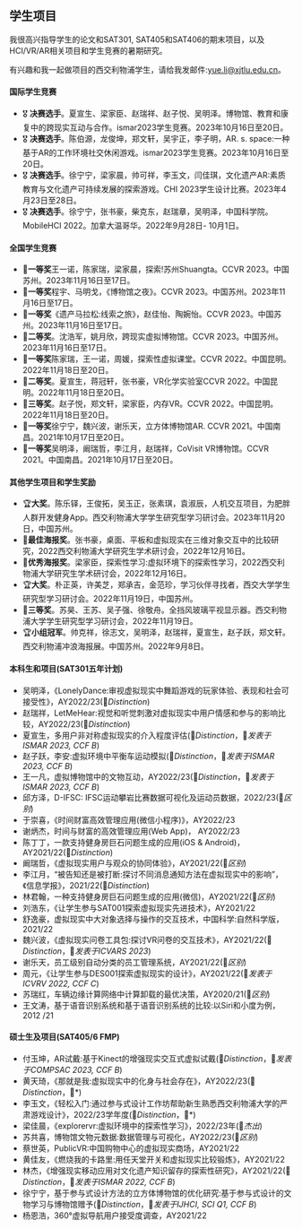 ## 学生项目
我很高兴指导学生的论文和SAT301, SAT405和SAT406的期末项目，以及HCI/VR/AR相关项目和学生竞赛的暑期研究。

有兴趣和我一起做项目的西交利物浦学生，请给我发邮件:yue.li@xjtlu.edu.cn。

#### 国际学生竞赛
- 🎖 **决赛选手**。夏宣生、梁家臣、赵瑞祥、赵子悦、吴明泽。博物馆、教育和康复中的跨现实互动与合作。ismar2023学生竞赛。2023年10月16日至20日。
- 🎖 **决赛选手**。陈伯源，龙俊坤，郑文轩，吴宇正，李子明，AR. s. space:一种基于AR的工作环境社交休闲游戏。ismar2023学生竞赛。2023年10月16日至20日。
- 🎖 **决赛选手**。徐宁宁，梁家晨，帅可祥，李玉文，闫佳琪，文化遗产AR:素质教育与文化遗产可持续发展的探索游戏。CHI 2023学生设计比赛。2023年4月23日至28日。
- 🎖 **决赛选手**。徐宁宁，张书豪，柴克东，赵瑞章，吴明泽，中国科学院。MobileHCI 2022。加拿大温哥华。2022年9月28日- 10月1日。

#### 全国学生竞赛
- 🥇**一等奖**王一诺，陈家瑞，梁家晨，探索!苏州Shuangta。CCVR 2023。中国苏州。2023年11月16日至17日。
- 🥇**一等奖**程宇、马明戈，《博物馆之夜》。CCVR 2023。中国苏州。2023年11月16日至17日。
- 🥇**一等奖**《遗产马拉松:线索之旅》，赵佳怡、陶婉怡。CCVR 2023。中国苏州。2023年11月16日至17日。
- 🥈**二等奖**。沈浩军，姚月欣，跨现实虚拟博物馆。CCVR 2023。中国苏州。2023年11月16日至17日。
- 🥇**一等奖**陈家瑞，王一诺，周媛，探索性虚拟课堂。CCVR 2022。中国昆明。2022年11月18日至20日。
- 🥈**二等奖**。夏宣生，蒋冠轩，张书豪，VR化学实验室CCVR 2022。中国昆明。2022年11月18日至20日。
- 🥉**三等奖**。赵子悦，郑文轩，梁家臣，内存VR。CCVR 2022。中国昆明。2022年11月18日至20日。
- 🥇**一等奖**徐宁宁，魏兴波，谢乐天，立方体博物馆AR. CCVR 2021。中国南昌。2021年10月17日至20日。
- 🥇**一等奖**吴明泽，阚瑞哲，李江月，赵瑞祥，CoVisit VR博物馆。CCVR 2021。中国南昌。2021年10月17日至20日。

#### 其他学生项目和学生奖励
- 🏆**大奖**。陈乐铎，王俊拓，吴玉正，张素琪，袁淑辰，人机交互项目，为肥胖人群开发健身App。西交利物浦大学学生研究型学习研讨会。2023年11月20日，中国苏州。
- 🥇**最佳海报奖**。张书豪，桌面、平板和虚拟现实在三维对象交互中的比较研究，2022西交利物浦大学研究生学术研讨会，2022年12月16日。
- 🥈**优秀海报奖**。梁家臣，探索性学习:虚拟环境下的探索性学习，2022西交利物浦大学研究生学术研讨会，2022年12月16日。
- 🏆**大奖**。朴正英，许美芝，郑承吉，金范珍，学习伙伴寻找者，西交大学学生研究型学习研讨会。2022年11月19日，中国苏州。
- 🥉**三等奖**。苏昊、王苏、吴子强、徐敬舟。全挡风玻璃平视显示器。西交利物浦大学学生研究型学习研讨会，2022年11月19日。
- 🏆**小组冠军**。帅克祥，徐志文，吴明泽，赵瑞祥，夏宣生，赵子跃，郑文轩。西交利物浦冲浪海报展。中国苏州。2022年9月8日。


#### 本科生和项目(SAT301五年计划)
- 吴明泽，《LonelyDance:审视虚拟现实中舞蹈游戏的玩家体验、表现和社会可接受性》，AY2022/23(🥇*Distinction*)
- 赵瑞祥，LetMeHear:视觉和听觉刺激对虚拟现实中用户情感和参与的影响比较，AY2022/23(🥇*Distinction*)
- 夏宣生，多用户非对称虚拟现实的介入程度评估(🥇*Distinction*，📝*发表于ISMAR 2023, CCF B*)
- 赵子跃，李安:虚拟环境中平衡车运动模拟(🥇*Distinction*，📝*发表于ISMAR 2023, CCF B*)
- 王一凡，虚拟博物馆中的文物互动，AY2022/23(🥇*Distinction*，📝*发表于ISMAR 2023, CCF B*)
- 邱方泽，D-IFSC: IFSC运动攀岩比赛数据可视化及运动员数据，2022/23(🥇*区别*)
- 于崇喜，《时间财富高效管理应用(微信小程序)》，AY2022/23
- 谢炳杰，时间与财富的高效管理应用(Web App)， AY2022/23
- 陈丁丁，一款支持健身房巨石问题生成的应用(iOS & Android)， AY2021/22(🥇*Distinction*)
- 阚瑞哲，《虚拟现实用户与观众的协同体验》，AY2021/22(🥇*区别*)
- 李江月，“被告知还是被打断:探讨不同消息通知方法在虚拟现实中的影响”，《信息学报》，2021/22(🥇*Distinction*)
- 林君翰，一种支持健身房巨石问题生成的应用(微信)，AY2021/22(🥇*区别*)
- 刘浩东，《让学生参与SAT001探索虚拟现实先进技术》，AY2021/22
- 舒逸豪，虚拟现实中大对象选择与操作的交互技术，中国科学:自然科学版，2021/22
- 魏兴波，《虚拟现实问卷工具包:探讨VR问卷的交互技术》，AY2021/22(🥇*Distinction*，📝*发表于ICVARS 2023*)
- 谢乐天，员工级别自动分类的员工管理系统，AY2021/22(🥇*区别*)
- 周元，《让学生参与DES001探索虚拟现实的设计》，AY2021/22(📝*发表于ICVRV 2022, CCF C*)
- 苏瑞红，车辆边缘计算网络中计算卸载的最优决策，AY2020/21(🥇*区别*)
- 王文涛，基于语音识别系统和基于语音识别系统的比较:以Siri和小度为例，2012 /21

#### 硕士生及项目(SAT405/6 FMP)
- 付玉坤，AR试戴:基于Kinect的增强现实交互式虚拟试戴(🥇*Distinction*，📝*发表于COMPSAC 2023, CCF B*)
- 黄天琦，《那就是我:虚拟现实中的化身与社会存在》，AY2022/23(🥇*Distinction*，📝*)
- 李玉文，《轻松入门:通过参与式设计工作坊帮助新生熟悉西交利物浦大学的严肃游戏设计》，2022/23学年度(🥇*Distinction*，📝*)
- 梁佳晨，《explorervr:虚拟环境中的探索性学习》，2022/23年(🥇*杰出*)
- 苏共喜，博物馆文物元数据:数据管理与可视化，AY2022/23(🥇*区别*)
- 蔡世英，PublicVR:中国购物中心的虚拟现实商场，AY2021/22
- 黄佳友，《燃烧我的卡路里:用任天堂开关和虚拟现实比较锻炼》，AY2021/22
- 林杰，《增强现实移动应用对文化遗产知识留存的探索性研究》，AY2021/22(🥇*Distinction*，📝*发表于ISMAR 2022, CCF B*)
- 徐宁宁，基于参与式设计方法的立方体博物馆的优化研究:基于参与式设计的文物学习与博物馆赠予(🥇*Distinction*，📝*发表于IJHCI, SCI Q1, CCF B*)
- 杨恩浩，360°虚拟导航用户接受度调查，AY2021/22

